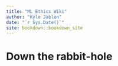 ```yaml
--- 
title: "ML Ethics Wiki"
author: "Kyle Jablon"
date: "`r Sys.Date()`"
site: bookdown::bookdown_site
---
```


# Down the rabbit-hole

